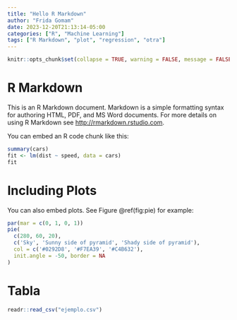 ```yaml
---
title: "Hello R Markdown"
author: "Frida Gomam"
date: 2023-12-20T21:13:14-05:00
categories: ["R", "Machine Learning"]
tags: ["R Markdown", "plot", "regression", "otra"]
---
```


```r
knitr::opts_chunk$set(collapse = TRUE, warning = FALSE, message = FALSE)
```

# R Markdown

This is an R Markdown document. Markdown is a simple formatting syntax for authoring HTML, PDF, and MS Word documents. For more details on using R Markdown see <http://rmarkdown.rstudio.com>.

You can embed an R code chunk like this:

```r
summary(cars)
fit <- lm(dist ~ speed, data = cars)
fit
```

# Including Plots

You can also embed plots. See Figure \@ref(fig:pie) for example:

```r
par(mar = c(0, 1, 0, 1))
pie(
  c(280, 60, 20),
  c('Sky', 'Sunny side of pyramid', 'Shady side of pyramid'),
  col = c('#0292D8', '#F7EA39', '#C4B632'),
  init.angle = -50, border = NA
)
```

# Tabla

```r
readr::read_csv("ejemplo.csv")
```

